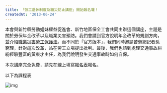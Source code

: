 ```yaml
---
title: 「勞工退休制度及職災防止講座」開始報名囉！
createdAt: '2013-06-24'
---
```


本會與新竹縣勞動姐妹權益促進會、新竹地區保全工會共同主辦這個講座，主題是關於勞保年金改革以及職業災害預防。我們會請到官方說明年金改革的規劃方向，並介紹[職業災害勞工保護法](https://law.moj.gov.tw/LawClass/LawAll.aspx?pcode=N0060041)。而不同於「官方版本」，我們同時邀請苦勞網記者孫窮理，針對這次改革，站在勞工立場提出批判。最後，我們也請到處理交通事故糾紛經驗豐富的黃東才主任，為我們說明發生交通事故時如何自保。

本次講座完全免費，請先在線上填寫[報名表](https://docs.google.com/forms/d/1jQ_oTybUxGKynx3OXTc24pwvzzttlih_UhC9mitl414/viewform)報名。

以下為課程表

![img](/images/20130624/1.png)
